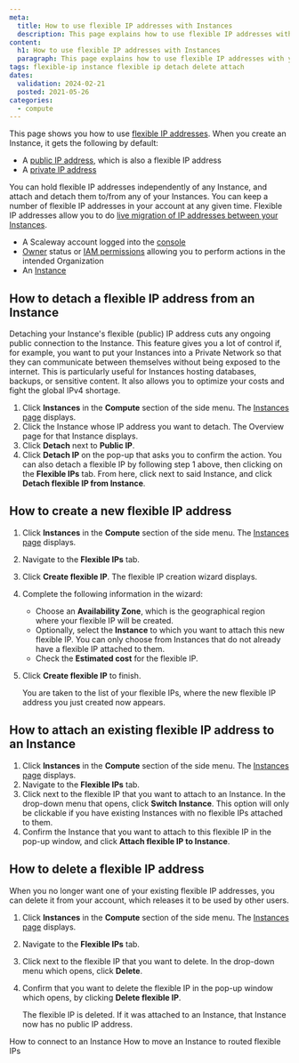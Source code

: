```yaml
---
meta:
  title: How to use flexible IP addresses with Instances
  description: This page explains how to use flexible IP addresses with your Instances
content:
  h1: How to use flexible IP addresses with Instances
  paragraph: This page explains how to use flexible IP addresses with your Instances
tags: flexible-ip instance flexible ip detach delete attach 
dates:
  validation: 2024-02-21
  posted: 2021-05-26 
categories:
  - compute
---
```


This page shows you how to use [flexible IP addresses](/compute/instances/concepts/#flexible-ip). When you create an Instance, it gets the following by default:
  - A [public IP address](/compute/instances/concepts/#public-ip), which is also a flexible IP address
  - A [private IP address](/network/public-gateways/concepts/#private-ip-address)

You can hold flexible IP addresses independently of any Instance, and attach and detach them to/from any of your Instances. You can keep a number of flexible IP addresses in your account at any given time. Flexible IP addresses allow you to do [live migration of IP addresses between your Instances](/compute/instances/how-to/migrate-instances/).

<Macro id="requirements" />

- A Scaleway account logged into the [console](https://console.scaleway.com)
- [Owner](/identity-and-access-management/iam/concepts/#owner) status or [IAM permissions](/identity-and-access-management/iam/concepts/#permission) allowing you to perform actions in the intended Organization
- An [Instance](/compute/instances/how-to/create-an-instance)

<Macro id="flexible-ip" />

## How to detach a flexible IP address from an Instance

Detaching your Instance's flexible (public) IP address cuts any ongoing public connection to the Instance. This feature gives you a lot of control if, for example, you want to put your Instances into a Private Network so that they can communicate between themselves without being exposed to the internet. This is particularly useful for Instances hosting databases, backups, or sensitive content. It also allows you to optimize your costs and fight the global IPv4 shortage.

1. Click **Instances** in the **Compute** section of the side menu. The [Instances page](https://console.scaleway.com/instance/servers) displays.
2. Click the Instance whose IP address you want to detach. The Overview page for that Instance displays.
3. Click **Detach** next to **Public IP**.
4. Click **Detach IP** on the pop-up that asks you to confirm the action.
    <Message type="tip">
      You can also detach a flexible IP by following step 1 above, then clicking on the **Flexible IPs** tab. From here, click <Icon name="more"/> next to said Instance, and click **Detach flexible IP from Instance**.
    </Message>

## How to create a new flexible IP address

1. Click **Instances** in the **Compute** section of the side menu. The [Instances page](https://console.scaleway.com/instance/servers) displays.
2. Navigate to the **Flexible IPs** tab.
3. Click **Create flexible IP**. The flexible IP creation wizard displays.
4. Complete the following information in the wizard:
    - Choose an **Availability Zone**, which is the geographical region where your flexible IP will be created.
    - Optionally, select the **Instance** to which you want to attach this new flexible IP. You can only choose from Instances that do not already have a flexible IP attached to them.
    - Check the **Estimated cost** for the flexible IP.
5. Click **Create flexible IP** to finish.

    You are taken to the list of your flexible IPs, where the new flexible IP address you just created now appears.

## How to attach an existing flexible IP address to an Instance

1. Click **Instances** in the **Compute** section of the side menu. The [Instances page](https://console.scaleway.com/instance/servers) displays.
2. Navigate to the **Flexible IPs** tab.
3. Click <Icon name="more"/> next to the flexible IP that you want to attach to an Instance. In the drop-down menu that opens, click **Switch Instance**. 
    <Message type="note">
      This option will only be clickable if you have existing Instances with no flexible IPs attached to them.
    </Message>
4. Confirm the Instance that you want to attach to this flexible IP in the pop-up window, and click **Attach flexible IP to Instance**.

## How to delete a flexible IP address

When you no longer want one of your existing flexible IP addresses, you can delete it from your account, which releases it to be used by other users.

1. Click **Instances** in the **Compute** section of the side menu. The [Instances page](https://console.scaleway.com/instance/servers) displays.
2. Navigate to the **Flexible IPs** tab.
3. Click <Icon name="more"/> next to the flexible IP that you want to delete. In the drop-down menu which opens, click **Delete**.
4. Confirm that you want to delete the flexible IP in the pop-up window which opens, by clicking **Delete flexible IP**.

    The flexible IP is deleted. If it was attached to an Instance, that Instance now has no public IP address.


<Navigation title="See also">
  <PreviousButton to="/compute/instances/how-to/connect-to-instance">How to connect to an Instance</PreviousButton>
  <NextButton to="/compute/instances/how-to/migrate-routed-ips/">How to move an Instance to routed flexible IPs</NextButton>
</Navigation>